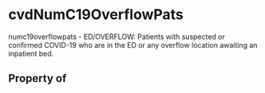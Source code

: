   

# cvdNumC19OverflowPats

numc19overflowpats - ED/OVERFLOW: Patients with suspected or confirmed COVID-19 who are in the ED or any overflow location awaiting an inpatient bed.

## Property of



